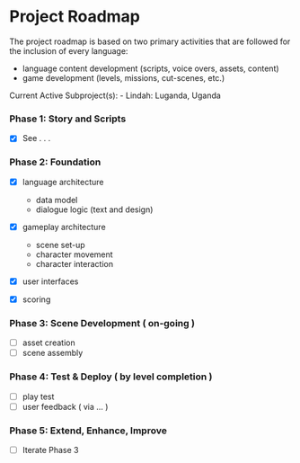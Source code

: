 # Project Roadmap

The project roadmap is based on two primary activities that are followed for the inclusion of every language:

- language content development (scripts, voice overs, assets, content)
- game development (levels, missions, cut-scenes, etc.)

Current Active Subproject(s):
- Lindah: Luganda, Uganda


### Phase 1: Story and Scripts

- [x] See . . .

### Phase 2: Foundation

- [x] language architecture
	- data model
	- dialogue logic (text and design)
    
- [x] gameplay architecture
	- scene set-up
	- character movement
	- character interaction

- [x] user interfaces
    
- [x] scoring
    
### Phase 3: Scene Development ( on-going )

- [ ] asset creation
- [ ] scene assembly

### Phase 4: Test & Deploy ( by level completion )

- [ ] play test
- [ ] user feedback ( via ... )

### Phase 5: Extend, Enhance, Improve

- [ ] Iterate Phase 3
